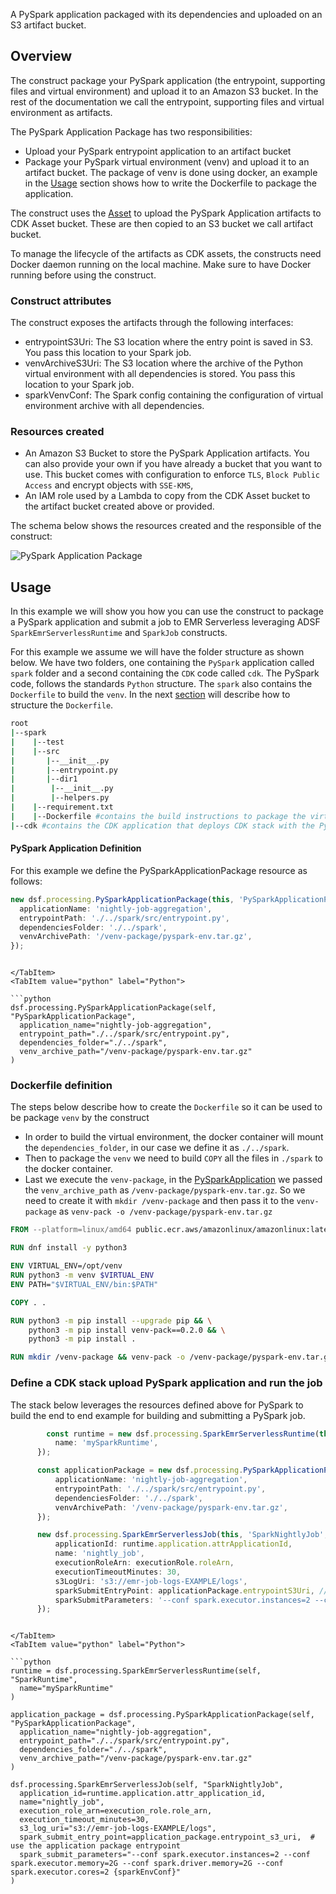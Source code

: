 [//]: # (This file is generated, do not modify directly, update the README.md in framework/src/processing)

A PySpark application packaged with its dependencies and uploaded on an S3 artifact bucket.

## Overview

The construct package your PySpark application (the entrypoint, supporting files and virtual environment)
and upload it to an Amazon S3 bucket. In the rest of the documentation we call the entrypoint,
supporting files and virtual environment as artifacts.

The PySpark Application Package has two responsibilities:

* Upload your PySpark entrypoint application to an artifact bucket
* Package your PySpark virtual environment (venv) and upload it to an artifact bucket. The package of venv is done using docker,
  an example in the [Usage](#usage) section shows how to write the Dockerfile to package the application.

The construct uses the [Asset](https://docs.aws.amazon.com/cdk/api/v2/docs/aws-cdk-lib.aws_s3_assets.Asset.html)
to upload the PySpark Application artifacts to CDK Asset bucket. These are then copied to an S3 bucket we call artifact bucket.

To manage the lifecycle of the artifacts as CDK assets, the constructs need Docker daemon running on the local machine.
Make sure to have Docker running before using the construct.

### Construct attributes

The construct exposes the artifacts through the following interfaces:

* entrypointS3Uri: The S3 location where the entry point is saved in S3. You pass this location to your Spark job.
* venvArchiveS3Uri: The S3 location where the archive of the Python virtual environment with all dependencies is stored. You pass this location to your Spark job.
* sparkVenvConf: The Spark config containing the configuration of virtual environment archive with all dependencies.

### Resources created
* An Amazon S3 Bucket to store the PySpark Application artifacts. You can also provide your own if you have already a bucket that you want to use. This bucket comes with configuration to enforce `TLS`, `Block Public Access` and encrypt objects with `SSE-KMS`,
* An IAM role used by a Lambda to copy from the CDK Asset bucket to the artifact bucket created above or provided.

The schema below shows the resources created and the responsible of the construct:

![PySpark Application Package](../../../../static/img/adsf-pyspark-application-package.png)

## Usage

In this example we will show you how you can use the construct to package a PySpark application
and submit a job to EMR Serverless leveraging ADSF `SparkEmrServerlessRuntime` and `SparkJob` constructs.

For this example we assume we will have the folder structure as shown below. We have two folders, one containing
the `PySpark` application called `spark` folder and a second containing the `CDK` code called `cdk`.
The PySpark code, follows the standards `Python` structure. The `spark` also contains the `Dockerfile` to build the `venv`.
In the next [section](#dockerfile-definition) will describe how to structure the `Dockerfile`.

```bash
root
|--spark
|    |--test
|    |--src
|       |--__init__.py
|       |--entrypoint.py
|       |--dir1
|        |--__init__.py
|        |--helpers.py
|    |--requirement.txt
|    |--Dockerfile #contains the build instructions to package the virtual environment for PySpark
|--cdk #contains the CDK application that deploys CDK stack with the PySparkApplicationPackage
```
#### PySpark Application Definition

For this example we define the PySparkApplicationPackage resource as follows:

<Tabs>
  <TabItem value="typescript" label="TypeScript" default>

  ```typescript
  new dsf.processing.PySparkApplicationPackage(this, 'PySparkApplicationPackage', {
    applicationName: 'nightly-job-aggregation',
    entrypointPath: './../spark/src/entrypoint.py',
    dependenciesFolder: './../spark',
    venvArchivePath: '/venv-package/pyspark-env.tar.gz',
});
  ```
  
  ```mdx-code-block
  
  </TabItem>
  <TabItem value="python" label="Python">

  ```python
  dsf.processing.PySparkApplicationPackage(self, "PySparkApplicationPackage",
    application_name="nightly-job-aggregation",
    entrypoint_path="./../spark/src/entrypoint.py",
    dependencies_folder="./../spark",
    venv_archive_path="/venv-package/pyspark-env.tar.gz"
)
  ```

  </TabItem>
</Tabs>

### Dockerfile definition

The steps below describe how to create the `Dockerfile` so it can be used to be package `venv` by the construct

* In order to build the virtual environment, the docker container will mount the `dependencies_folder`, in our case we define it as `./../spark`.
* Then to package the `venv` we need to build `COPY` all the files in `./spark` to the docker container.
* Last we execute the `venv-package`, in the [PySparkApplication](#pyspark-application-definition) we passed the `venv_archive_path` as `/venv-package/pyspark-env.tar.gz`.
  So we need to create it with `mkdir /venv-package` and then pass it to the `venv-package` as `venv-pack -o /venv-package/pyspark-env.tar.gz`

```Dockerfile
FROM --platform=linux/amd64 public.ecr.aws/amazonlinux/amazonlinux:latest AS base

RUN dnf install -y python3

ENV VIRTUAL_ENV=/opt/venv
RUN python3 -m venv $VIRTUAL_ENV
ENV PATH="$VIRTUAL_ENV/bin:$PATH"

COPY . .

RUN python3 -m pip install --upgrade pip && \
    python3 -m pip install venv-pack==0.2.0 && \
    python3 -m pip install .

RUN mkdir /venv-package && venv-pack -o /venv-package/pyspark-env.tar.gz && chmod ugo+r /venv-package/pyspark-env.tar.gz
```

### Define a CDK stack upload PySpark application and run the job

The stack below leverages the resources defined above for PySpark to build the end to end example for building and submitting a PySpark job.

<Tabs>
  <TabItem value="typescript" label="TypeScript" default>

  ```typescript
          const runtime = new dsf.processing.SparkEmrServerlessRuntime(this, 'SparkRuntime', {
            name: 'mySparkRuntime',
        });

        const applicationPackage = new dsf.processing.PySparkApplicationPackage(this, 'PySparkApplicationPackage', {
            applicationName: 'nightly-job-aggregation',
            entrypointPath: './../spark/src/entrypoint.py',
            dependenciesFolder: './../spark',
            venvArchivePath: '/venv-package/pyspark-env.tar.gz',
        });

        new dsf.processing.SparkEmrServerlessJob(this, 'SparkNightlyJob', {
            applicationId: runtime.application.attrApplicationId,
            name: 'nightly_job',
            executionRoleArn: executionRole.roleArn,
            executionTimeoutMinutes: 30,
            s3LogUri: 's3://emr-job-logs-EXAMPLE/logs',
            sparkSubmitEntryPoint: applicationPackage.entrypointS3Uri, // use the application package entrypoint
            sparkSubmitParameters: '--conf spark.executor.instances=2 --conf spark.executor.memory=2G --conf spark.driver.memory=2G --conf spark.executor.cores=2 {sparkEnvConf}',
        });
  ```
  
  ```mdx-code-block
  
  </TabItem>
  <TabItem value="python" label="Python">

  ```python
  runtime = dsf.processing.SparkEmrServerlessRuntime(self, "SparkRuntime",
    name="mySparkRuntime"
)

application_package = dsf.processing.PySparkApplicationPackage(self, "PySparkApplicationPackage",
    application_name="nightly-job-aggregation",
    entrypoint_path="./../spark/src/entrypoint.py",
    dependencies_folder="./../spark",
    venv_archive_path="/venv-package/pyspark-env.tar.gz"
)

dsf.processing.SparkEmrServerlessJob(self, "SparkNightlyJob",
    application_id=runtime.application.attr_application_id,
    name="nightly_job",
    execution_role_arn=execution_role.role_arn,
    execution_timeout_minutes=30,
    s3_log_uri="s3://emr-job-logs-EXAMPLE/logs",
    spark_submit_entry_point=application_package.entrypoint_s3_uri,  # use the application package entrypoint
    spark_submit_parameters="--conf spark.executor.instances=2 --conf spark.executor.memory=2G --conf spark.driver.memory=2G --conf spark.executor.cores=2 {sparkEnvConf}"
)
  ```

  </TabItem>
</Tabs>


